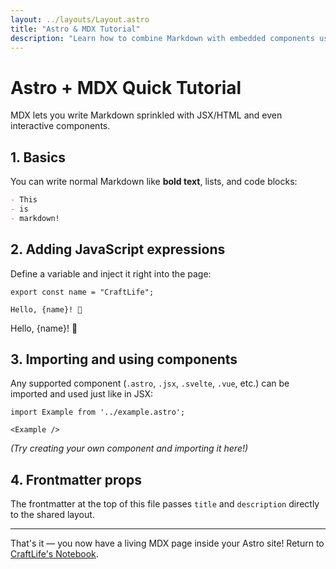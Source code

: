 ```yaml
---
layout: ../layouts/Layout.astro
title: "Astro & MDX Tutorial"
description: "Learn how to combine Markdown with embedded components using .mdx files in Astro."
---
```


# Astro + MDX Quick Tutorial

MDX lets you write Markdown sprinkled with JSX/HTML and even interactive components.

## 1. Basics

You can write normal Markdown like **bold text**, lists, and code blocks:

```md
- This
- is
- markdown!
```

## 2. Adding JavaScript expressions

Define a variable and inject it right into the page:

```mdx
export const name = "CraftLife";

Hello, {name}! 👋
```


Hello, {name}! 👋

## 3. Importing and using components

Any supported component (`.astro`, `.jsx`, `.svelte`, `.vue`, etc.) can be imported and used just like in JSX:

```mdx
import Example from '../example.astro';

<Example />
```

*(Try creating your own component and importing it here!)*

## 4. Frontmatter props

The frontmatter at the top of this file passes `title` and `description` directly to the shared layout.

---

That's it — you now have a living MDX page inside your Astro site! Return to <a href={import.meta.env.BASE_URL}>CraftLife's Notebook</a>. 